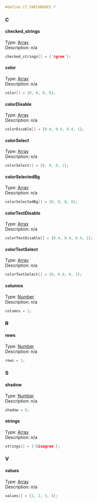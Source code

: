 <syntaxhighlight lang="cpp">#define CT_CHECKBOXES 7</syntaxhighlight>
{{Cfg ref|start}}
{{Cfg ref|abc}}
=== C ===
==== checked_strings ====
;Type: [[TokenNameValueTypes|Array]]
;Description: n/a
<syntaxhighlight lang="cpp">
checked_strings[] = {'Agree'};
</syntaxhighlight>
==== color ====
;Type: [[TokenNameValueTypes|Array]]
;Description: n/a
<syntaxhighlight lang="cpp">
color[] = {0, 0, 0, 0};
</syntaxhighlight>
==== colorDisable ====
;Type: [[TokenNameValueTypes|Array]]
;Description: n/a
<syntaxhighlight lang="cpp">
colorDisable[] = {0.4, 0.4, 0.4, 1};
</syntaxhighlight>
==== colorSelect ====
;Type: [[TokenNameValueTypes|Array]]
;Description: n/a
<syntaxhighlight lang="cpp">
colorSelect[] = {0, 0, 0, 1};
</syntaxhighlight>
==== colorSelectedBg ====
;Type: [[TokenNameValueTypes|Array]]
;Description: n/a
<syntaxhighlight lang="cpp">
colorSelectedBg[] = {0, 0, 0, 0};
</syntaxhighlight>
==== colorTextDisable ====
;Type: [[TokenNameValueTypes|Array]]
;Description: n/a
<syntaxhighlight lang="cpp">
colorTextDisable[] = {0.4, 0.4, 0.4, 1};
</syntaxhighlight>
==== colorTextSelect ====
;Type: [[TokenNameValueTypes|Array]]
;Description: n/a
<syntaxhighlight lang="cpp">
colorTextSelect[] = {0, 0.8, 0, 1};
</syntaxhighlight>
==== columns ====
;Type: [[TokenNameValueTypes|Number]]
;Description: n/a
<syntaxhighlight lang="cpp">
columns = 1;
</syntaxhighlight>
=== R ===
==== rows ====
;Type: [[TokenNameValueTypes|Number]]
;Description: n/a
<syntaxhighlight lang="cpp">
rows = 1;
</syntaxhighlight>
=== S ===
==== shadow ====
;Type: [[TokenNameValueTypes|Number]]
;Description: n/a
<syntaxhighlight lang="cpp">
shadow = 0;
</syntaxhighlight>
==== strings ====
;Type: [[TokenNameValueTypes|Array]]
;Description: n/a
<syntaxhighlight lang="cpp">
strings[] = {'Disagree'};
</syntaxhighlight>
=== V ===
==== values ====
;Type: [[TokenNameValueTypes|Array]]
;Description: n/a
<syntaxhighlight lang="cpp">
values[] = {1, 2, 3, 4};
</syntaxhighlight>
{{Cfg ref|end}}